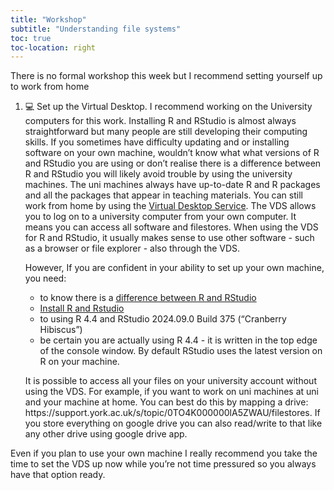 ```yaml
---
title: "Workshop"
subtitle: "Understanding file systems"
toc: true
toc-location: right
---
```


There is no formal workshop this week but I recommend setting yourself up to
work from home

1.  💻 Set up the Virtual Desktop. I recommend working on 
    the University computers for this work. Installing R and RStudio 
    is almost always straightforward but many people are still developing
    their computing skills. If you sometimes have difficulty updating 
    and or installing software on your own machine, wouldn't know what 
    what versions of R and RStudio you are using or don't realise there 
    is a difference between R and RStudio you will likely avoid trouble
    by using the university machines. The uni machines always have 
    up-to-date R and R packages and all the packages that appear in 
    teaching materials. You can still work from home by using the
    [Virtual Desktop Service](https://www.york.ac.uk/it-services/tools/vds/). 
    The VDS allows you to log on to a university computer from your 
    own computer. It means you can access all software and filestores. 
    When using the VDS for R and RStudio, it usually makes sense to use 
    other software - such as a browser or file explorer - also through the VDS.
    
    However, If you are confident in your ability to set up your own machine, you 
    need:
    
    -   to know there is a 
        [difference between R and RStudio](https://3mmarand.github.io/comp4biosci/first_steps_rstudio.html#what-are-r-and-rstudio)
    -   [Install R and Rstudio](https://3mmarand.github.io/comp4biosci/first_steps_rstudio.html#installing-r-and-rstudio)
    -   to using R 4.4 and RStudio 2024.09.0 Build 375 ("Cranberry Hibiscus")
    -   be certain you are actually using R 4.4 - it is written in the top edge
        of the console window. By default RStudio uses the latest version on 
        R on your machine. 

    It is possible to access all your files on your university account without 
    using the VDS. For example, if you want to work on uni machines at uni 
    and your machine at home. You can best do this by mapping a drive:      
    https://support.york.ac.uk/s/topic/0TO4K000000lA5ZWAU/filestores.
    If you store everything on google drive you can also read/write to that 
    like any other drive using google drive app.


Even if you plan to use your own machine I really recommend you take 
the time to set the VDS up now while you're not time pressured so you 
always have that option ready.

